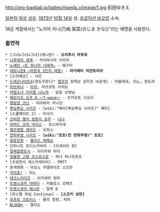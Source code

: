 http://pro-baobab.jp/ladies/maeda_y/image/1.jpg
前田ゆきえ

[[일본]]의 [[여성]] [[성우]]. [[1973년]] [[10월 14일]] 생. [[프로덕션 바오밥]] 소속.

18금 계열에서는 "노지마 카나(乃嶋 架菜(のじま かな))"라는 예명을 사용한다.

=== 출연작 ===
 * [그녀x그녀x그녀](애니판) - '''오리후시 마후유'''
 * [[나루에의 세계]] - 카이바시라 키리리
 * [[노에인 ~또 하나의 너에게~]] - 메구미
 * [[데모니온Ⅱ ~마왕과 3인의 여왕~]] - '''마가레타 라잔토리아'''
 * [드라페코] - 샤르
 * [[드래곤나이트4]](윈도우판)[* [[엘프]]의 정책상 성우진 비공개] - 마를레네, 이노, 판도라
 * [[러브히나]] - [[타마]], 마츠모토 사치요
 * [[마법소녀 리리컬 나노하]] - 담임 선생님
 * [[메모리즈 오프 6 ～T-wave～]] - 츠카모토 시오리
 * [[명탐정 코난]] - 미야하라 카나코
 * [[뿌요뿌요 시리즈]] - [wiki:"페리(뿌요뿌요 시리즈)" 페리]
 * [스쿨메이트 2] - 아사기
 * [[신비한 별의 쌍둥이 공주]] - [[니나]]
 * [[아머드 코어 넥서스]] - 로스바이세
 * [[엘르멘탈 제라드]] - 오파스
 * [[연희 시리즈|연희무쌍 시리즈]] - '''[wiki:"조조(진 연희무쌍)" 조조]'''
 * [[영웅전희]] - [[블라드 체페슈]]
 * 인피니트 언디스커버리 - [이세리아 퀸]
 * [[절체절명도시]] - 아이자와 마리
 * [[정들면 고향 코스모스장]] - 하나 하나모몬쵸
 * [초앙천사 에스카레이어] - FM77
 * 춘색앵뢰 - 아오노 쿠델하이츠 스즈란
 * [[카미츄!]] - 이노
 * [[테크노라이즈]] - 이치세의 엄마
 * [[트랜스포머 아마다]] - 카를로스 로페즈
 * [[트랜스포머 에너존]] - 알파 Q
 * [파스텔 차임 Continue] - '''[스즈키 보탄]'''
 * [[포포로크로이스 이야기|포포로 크로이스]] - 물의 정령, 챠피
 * [[BLOOD+]] - 앨리슨
